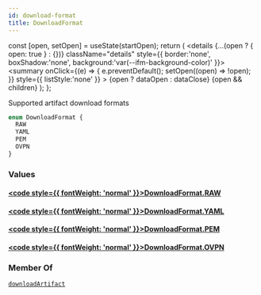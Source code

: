 ```yaml
---
id: download-format
title: DownloadFormat
---
```









  const [open, setOpen] = useState(startOpen);
  return (
    <details {...(open ? { open: true } : {})} className="details" style={{ border:'none', boxShadow:'none', background:'var(--ifm-background-color)' }}>
      <summary
        onClick={(e) => {
          e.preventDefault();
          setOpen((open) => !open);
        }}
        style={{ listStyle:'none' }}
      >
      {open ? dataOpen : dataClose}
      </summary>
      {open && children}
    </details>
  );
};








Supported artifact download formats


```graphql
enum DownloadFormat {
  RAW
  YAML
  PEM
  OVPN
}
```




### Values

#### [<code style={{ fontWeight: 'normal' }}>DownloadFormat.<b>RAW</b></code>](#)  



#### [<code style={{ fontWeight: 'normal' }}>DownloadFormat.<b>YAML</b></code>](#)  



#### [<code style={{ fontWeight: 'normal' }}>DownloadFormat.<b>PEM</b></code>](#)  



#### [<code style={{ fontWeight: 'normal' }}>DownloadFormat.<b>OVPN</b></code>](#)  







### Member Of

[`downloadArtifact`](/swapi/operations/queries/download-artifact.mdx)  <Badge class="badge badge--secondary badge--relation" text="query"/>